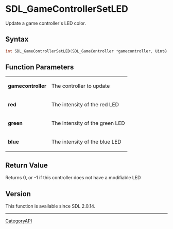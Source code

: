 = SDL_GameControllerSetLED =

Update a game controller's LED color.

== Syntax ==

<syntaxhighlight lang='c'>
int SDL_GameControllerSetLED(SDL_GameController *gamecontroller, Uint8 red, Uint8 green, Uint8 blue);
</syntaxhighlight>

== Function Parameters ==

{|
|'''gamecontroller'''
|The controller to update
|-
|'''red'''
|The intensity of the red LED
|-
|'''green'''
|The intensity of the green LED
|-
|'''blue'''
|The intensity of the blue LED
|}

== Return Value ==

Returns 0, or -1 if this controller does not have a modifiable LED

== Version ==

This function is available since SDL 2.0.14.

----
[[CategoryAPI]]


